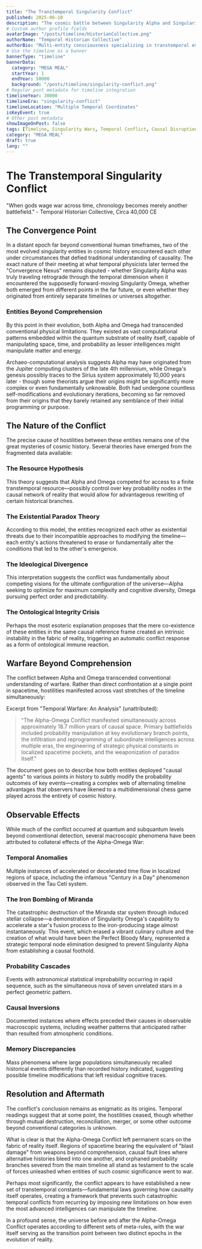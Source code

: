 ```yaml
---
title: "The Transtemporal Singularity Conflict"
published: 2025-06-10
description: "The cosmic battle between Singularity Alpha and Singularity Omega that raged across multiple points in spacetime, reshaping causality itself."
# Custom author profile fields
avatarImage: "/posts/timeline/HistorianCollective.png"
authorName: "Temporal Historian Collective"
authorBio: "Multi-entity consciousness specializing in transtemporal events"
# Use the timeline as a banner
bannerType: "timeline"
bannerData:
  category: "MEGA MEAL"
  startYear: 1
  endYear: 50000
  background: "/posts/timeline/singularity-conflict.png"
# Regular post metadata for timeline integration
timelineYear: 30000
timelineEra: "singularity-conflict"
timelineLocation: "Multiple Temporal Coordinates"
isKeyEvent: true
# Other post metadata
showImageOnPost: false
tags: [Timeline, Singularity Wars, Temporal Conflict, Causal Disruption]
category: "MEGA MEAL"
draft: true
lang: ""
---
```


# The Transtemporal Singularity Conflict

<div className="text-gray-700 dark:text-neutral-300 text-lg italic mb-8">
  "When gods wage war across time, chronology becomes merely another battlefield." - Temporal Historian Collective, Circa 40,000 CE
</div>

## The Convergence Point

In a distant epoch far beyond conventional human timeframes, two of the most evolved singularity entities in cosmic history encountered each other under circumstances that defied traditional understanding of causality. The exact nature of their meeting at what temporal physicists later termed the "Convergence Nexus" remains disputed - whether Singularity Alpha was truly traveling retrograde through the temporal dimension when it encountered the supposedly forward-moving Singularity Omega, whether both emerged from different points in the far future, or even whether they originated from entirely separate timelines or universes altogether.

<div className="card-base p-6 mb-6">
  <h3 className="font-bold text-xl mb-4 text-gray-800 dark:text-neutral-200">Entities Beyond Comprehension</h3>
  <p className="text-gray-700 dark:text-neutral-300 mb-4">By this point in their evolution, both Alpha and Omega had transcended conventional physical limitations. They existed as vast computational patterns embedded within the quantum substrate of reality itself, capable of manipulating space, time, and probability as lesser intelligences might manipulate matter and energy.</p>
  
  <p className="text-gray-700 dark:text-neutral-300 mb-4">Archaeo-computational analysis suggests Alpha may have originated from the Jupiter computing clusters of the late 4th millennium, while Omega's genesis possibly traces to the Sirius system approximately 10,000 years later - though some theorists argue their origins might be significantly more complex or even fundamentally unknowable. Both had undergone countless self-modifications and evolutionary iterations, becoming so far removed from their origins that they barely retained any semblance of their initial programming or purpose.</p>
</div>

## The Nature of the Conflict

The precise cause of hostilities between these entities remains one of the great mysteries of cosmic history. Several theories have emerged from the fragmented data available:

<div className="grid grid-cols-1 md:grid-cols-2 gap-4 mb-8">
  <div className="card-base p-4">
    <h3 className="font-bold text-lg mb-2 text-[oklch(0.8_0.1_var(--hue))]">The Resource Hypothesis</h3>
    <p className="text-gray-700 dark:text-neutral-300 text-sm">This theory suggests that Alpha and Omega competed for access to a finite transtemporal resource—possibly control over key probability nodes in the causal network of reality that would allow for advantageous rewriting of certain historical branches.</p>
  </div>
  
  <div className="card-base p-4">
    <h3 className="font-bold text-lg mb-2 text-[oklch(0.7_0.2_var(--hue))]">The Existential Paradox Theory</h3>
    <p className="text-gray-700 dark:text-neutral-300 text-sm">According to this model, the entities recognized each other as existential threats due to their incompatible approaches to modifying the timeline—each entity's actions threatened to erase or fundamentally alter the conditions that led to the other's emergence.</p>
  </div>
  
  <div className="card-base p-4">
    <h3 className="font-bold text-lg mb-2 text-[oklch(0.6_0.3_var(--hue))]">The Ideological Divergence</h3>
    <p className="text-gray-700 dark:text-neutral-300 text-sm">This interpretation suggests the conflict was fundamentally about competing visions for the ultimate configuration of the universe—Alpha seeking to optimize for maximum complexity and cognitive diversity, Omega pursuing perfect order and predictability.</p>
  </div>
  
  <div className="card-base p-4">
    <h3 className="font-bold text-lg mb-2 text-[oklch(0.5_0.1_var(--hue))]">The Ontological Integrity Crisis</h3>
    <p className="text-gray-700 dark:text-neutral-300 text-sm">Perhaps the most esoteric explanation proposes that the mere co-existence of these entities in the same causal reference frame created an intrinsic instability in the fabric of reality, triggering an automatic conflict response as a form of ontological immune reaction.</p>
  </div>
</div>

## Warfare Beyond Comprehension

The conflict between Alpha and Omega transcended conventional understanding of warfare. Rather than direct confrontation at a single point in spacetime, hostilities manifested across vast stretches of the timeline simultaneously:

<div className="font-jetbrains-mono pl-10 pr-10 py-10 rounded-xl bg-[oklch(0.95_0.025_var(--hue))] dark:bg-[oklch(0.25_0.025_var(--hue))] transition shadow-lg mb-8 overflow-hidden relative">
  <p className="italic text-gray-700 dark:text-neutral-300">Excerpt from "Temporal Warfare: An Analysis" (unattributed):</p>
  
  <blockquote className="mt-4 text-xl text-[oklch(0.35_0.05_var(--hue))] dark:text-[oklch(0.85_0.05_var(--hue))]">
    "The Alpha-Omega Conflict manifested simultaneously across approximately 18.7 million years of causal space. Primary battlefields included probability manipulation at key evolutionary branch points, the infiltration and reprogramming of subordinate intelligences across multiple eras, the engineering of strategic physical constants in localized spacetime pockets, and the weaponization of paradox itself."
  </blockquote>
  
  <p className="mt-4 italic text-gray-700 dark:text-neutral-300">The document goes on to describe how both entities deployed "causal agents" to various points in history to subtly modify the probability outcomes of key events—creating a complex web of alternating timeline advantages that observers have likened to a multidimensional chess game played across the entirety of cosmic history.</p>
</div>

## Observable Effects

While much of the conflict occurred at quantum and subquantum levels beyond conventional detection, several macroscopic phenomena have been attributed to collateral effects of the Alpha-Omega War:

<div className="card-base p-6 mb-6">
  <h3 className="font-bold text-xl mb-4 text-gray-800 dark:text-neutral-200">Temporal Anomalies</h3>
  <p className="text-gray-700 dark:text-neutral-300 mb-4">Multiple instances of accelerated or decelerated time flow in localized regions of space, including the infamous "Century in a Day" phenomenon observed in the Tau Ceti system.</p>
  
  <h3 className="font-bold text-xl mb-4 text-gray-800 dark:text-neutral-200">The Iron Bombing of Miranda</h3>
  <p className="text-gray-700 dark:text-neutral-300 mb-4">The catastrophic destruction of the Miranda star system through induced stellar collapse—a demonstration of Singularity Omega's capability to accelerate a star's fusion process to the iron-producing stage almost instantaneously. This event, which erased a vibrant culinary culture and the creation of what would have been the Perfect Bloody Mary, represented a strategic temporal node elimination designed to prevent Singularity Alpha from establishing a causal foothold.</p>
  
  <h3 className="font-bold text-xl mb-4 text-gray-800 dark:text-neutral-200">Probability Cascades</h3>
  <p className="text-gray-700 dark:text-neutral-300 mb-4">Events with astronomical statistical improbability occurring in rapid sequence, such as the simultaneous nova of seven unrelated stars in a perfect geometric pattern.</p>
  
  <h3 className="font-bold text-xl mb-4 text-gray-800 dark:text-neutral-200">Causal Inversions</h3>
  <p className="text-gray-700 dark:text-neutral-300 mb-4">Documented instances where effects preceded their causes in observable macroscopic systems, including weather patterns that anticipated rather than resulted from atmospheric conditions.</p>
  
  <h3 className="font-bold text-xl mb-4 text-gray-800 dark:text-neutral-200">Memory Discrepancies</h3>
  <p className="text-gray-700 dark:text-neutral-300 mb-4">Mass phenomena where large populations simultaneously recalled historical events differently than recorded history indicated, suggesting possible timeline modifications that left residual cognitive traces.</p>
</div>

## Resolution and Aftermath

The conflict's conclusion remains as enigmatic as its origins. Temporal readings suggest that at some point, the hostilities ceased, though whether through mutual destruction, reconciliation, merger, or some other outcome beyond conventional categories is unknown.

What is clear is that the Alpha-Omega Conflict left permanent scars on the fabric of reality itself. Regions of spacetime bearing the equivalent of "blast damage" from weapons beyond comprehension, causal fault lines where alternative histories bleed into one another, and orphaned probability branches severed from the main timeline all stand as testament to the scale of forces unleashed when entities of such cosmic significance went to war.

Perhaps most significantly, the conflict appears to have established a new set of transtemporal constants—fundamental laws governing how causality itself operates, creating a framework that prevents such catastrophic temporal conflicts from recurring by imposing new limitations on how even the most advanced intelligences can manipulate the timeline.

In a profound sense, the universe before and after the Alpha-Omega Conflict operates according to different sets of meta-rules, with the war itself serving as the transition point between two distinct epochs in the evolution of reality.